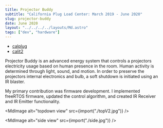 ```yaml
---
title: Projector Buddy
subtitle: "California Plug Load Center: March 2019 - June 2020"
slug: projector-buddy
date: June 2020
layout: "../../../../layouts/Md.astro"
tags: ["dev", "hardware"]
---
```



- [calplug](http://calplug.org/)
- [calit2](https://www.calit2.uci.edu/)

Projector Buddy is an advanced energy system that controls a projectors
electricity usage based on human presence in the room. Human activity is
determined through light, sound, and motion. In order to preserve the projectors
internal electronics and bulb, a soft shutdown is initiated using an IR blaster.

My primary contribution was firmware development. I implemented freeRTOS
firmware, updated the control algorithm, and created IR Receiver and IR Emitter
functionality.

<MdImage alt="topdown view" src={import("./topV2.jpg")} />

<MdImage alt="side view" src={import("./side.jpg")} />
